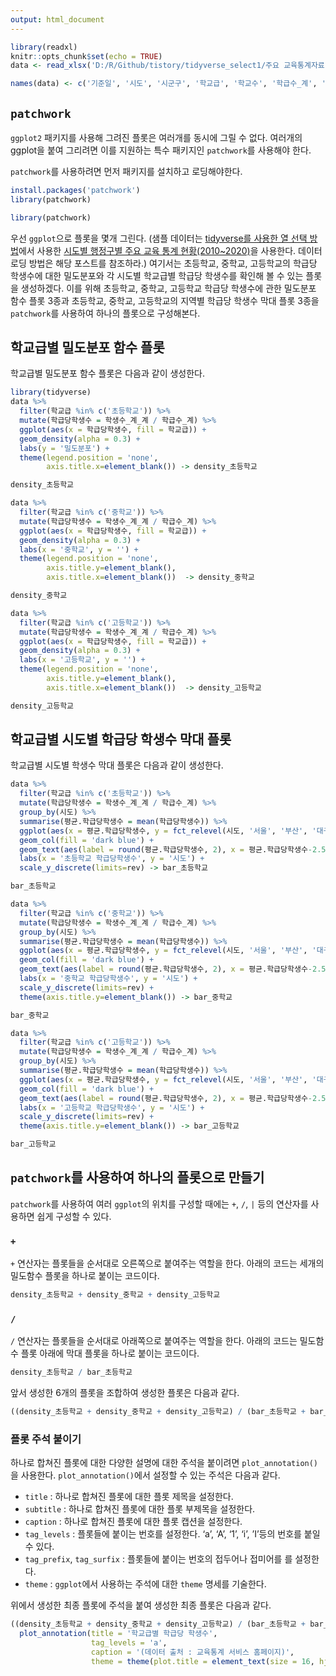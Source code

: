 ```yaml
---
output: html_document
---
```


```r
library(readxl)
knitr::opts_chunk$set(echo = TRUE)
data <- read_xlsx('D:/R/Github/tistory/tidyverse_select1/주요 교육통계자료 행정구역별 2010-2020(탑재용)_201124.xlsx', sheet = '2020', skip = 5, col_types = c(rep('text', 4), rep('numeric', 33)), col_names = FALSE)

names(data) <- c('기준일', '시도', '시군구', '학교급', '학교수', '학급수_계', '학급수_1학년', '학급수_2학년', '학급수_3학년', '학급수_4학년', '학급수_5학년', '학급수_6학년', '학생수_계_계', '학생수_계_여', '학생수_1학년_계', '학생수_1학년_여', '학생수_2학년_계', '학생수_2학년_여', '학생수_3학년_계', '학생수_3학년_여', '학생수_4학년_계', '학생수_4학년_여', '학생수_5학년_계', '학생수_5학년_여', '학생수_6학년_계', '학생수_6학년_여', '교원수_계', '교원수_여', '다문화_계', '다문화_여', '학업중단자_계', '학업중단자_여', '학업중단자_유예', '학업중단자_면제', '학업중단자_자퇴', '학업중단자_퇴학', '학업중단자_제적')
```

## `patchwork`

`ggplot2` 패키지를 사용해 그려진 플롯은 여러개를 동시에 그릴 수 없다. 여러개의 ggplot을 붙여 그리려면 이를 지원하는 특수 패키지인 `patchwork`를 사용해야 한다.

`patchwork`를 사용하려면 먼저 패키지를 설치하고 로딩해야한다. 

```r
install.packages('patchwork')
library(patchwork)
```

```r
library(patchwork)
```

우선 `ggplot`으로 플롯을 몇개 그린다. (샘플 데이터는 [tidyverse를 사용한 열 선택 방법](https://2stndard.tistory.com/22)에서 사용한 [시도별 행정구별 주요 교육 통계 현황(2010~2020)](https://kess.kedi.re.kr/post/6694057?itemCode=04&menuId=m_02_04_03_01)을 사용한다. 데이터 로딩 방법은 해당 포스트를 참조하라.) 여기서는 초등학교, 중학교, 고등학교의 학급당 학생수에 대한 밀도분포와 각 시도별 학교급별 학급당 학생수를 확인해 볼 수 있는 플롯을 생성하겠다. 이를 위해 초등학교, 중학교, 고등학교 학급당 학생수에 관한 밀도분포 함수 플롯 3종과 초등학교, 중학교, 고등학교의 지역별 학급당 학생수 막대 플롯 3종을 `patchwork`를 사용하여 하나의 플롯으로 구성해본다. 

## 학교급별 밀도분포 함수 플롯

학교급별 밀도분포 함수 플롯은 다음과 같이 생성한다. 

```r
library(tidyverse)
data %>%
  filter(학교급 %in% c('초등학교')) %>%
  mutate(학급당학생수 = 학생수_계_계 / 학급수_계) %>%
  ggplot(aes(x = 학급당학생수, fill = 학교급)) + 
  geom_density(alpha = 0.3) + 
  labs(y = '밀도분포') + 
  theme(legend.position = 'none', 
        axis.title.x=element_blank()) -> density_초등학교

density_초등학교

data %>%
  filter(학교급 %in% c('중학교')) %>%
  mutate(학급당학생수 = 학생수_계_계 / 학급수_계) %>%
  ggplot(aes(x = 학급당학생수, fill = 학교급)) + 
  geom_density(alpha = 0.3) + 
  labs(x = '중학교', y = '') + 
  theme(legend.position = 'none', 
        axis.title.y=element_blank(), 
        axis.title.x=element_blank())  -> density_중학교

density_중학교

data %>%
  filter(학교급 %in% c('고등학교')) %>%
  mutate(학급당학생수 = 학생수_계_계 / 학급수_계) %>%
  ggplot(aes(x = 학급당학생수, fill = 학교급)) + 
  geom_density(alpha = 0.3) + 
  labs(x = '고등학교', y = '') + 
  theme(legend.position = 'none', 
        axis.title.y=element_blank(), 
        axis.title.x=element_blank())  -> density_고등학교

density_고등학교
```

## 학교급별 시도별 학급당 학생수 막대 플롯

학교급별 시도별 학생수 막대 플롯은 다음과 같이 생성한다. 

```r
data %>%
  filter(학교급 %in% c('초등학교')) %>%
  mutate(학급당학생수 = 학생수_계_계 / 학급수_계) %>%
  group_by(시도) %>%
  summarise(평균.학급당학생수 = mean(학급당학생수)) %>%
  ggplot(aes(x = 평균.학급당학생수, y = fct_relevel(시도, '서울', '부산', '대구', '인천', '광주', '대전', '울산', '세종', '경기', '강원', '충북', '충남', '전북', '전남', '경북', '경남', '제주'))) + 
  geom_col(fill = 'dark blue') + 
  geom_text(aes(label = round(평균.학급당학생수, 2), x = 평균.학급당학생수-2.5), color = 'white', size = 2.5) +
  labs(x = '초등학교 학급당학생수', y = '시도') + 
  scale_y_discrete(limits=rev) -> bar_초등학교

bar_초등학교

data %>%
  filter(학교급 %in% c('중학교')) %>%
  mutate(학급당학생수 = 학생수_계_계 / 학급수_계) %>%
  group_by(시도) %>%
  summarise(평균.학급당학생수 = mean(학급당학생수)) %>%
  ggplot(aes(x = 평균.학급당학생수, y = fct_relevel(시도, '서울', '부산', '대구', '인천', '광주', '대전', '울산', '세종', '경기', '강원', '충북', '충남', '전북', '전남', '경북', '경남', '제주'))) + 
  geom_col(fill = 'dark blue') + 
  geom_text(aes(label = round(평균.학급당학생수, 2), x = 평균.학급당학생수-2.5), color = 'white', size = 2.5) +
  labs(x = '중학교 학급당학생수', y = '시도') + 
  scale_y_discrete(limits=rev) +
  theme(axis.title.y=element_blank()) -> bar_중학교

bar_중학교

data %>%
  filter(학교급 %in% c('고등학교')) %>%
  mutate(학급당학생수 = 학생수_계_계 / 학급수_계) %>%
  group_by(시도) %>%
  summarise(평균.학급당학생수 = mean(학급당학생수)) %>%
  ggplot(aes(x = 평균.학급당학생수, y = fct_relevel(시도, '서울', '부산', '대구', '인천', '광주', '대전', '울산', '세종', '경기', '강원', '충북', '충남', '전북', '전남', '경북', '경남', '제주'))) + 
  geom_col(fill = 'dark blue') + 
  geom_text(aes(label = round(평균.학급당학생수, 2), x = 평균.학급당학생수-2.5), color = 'white', size = 2.5) +
  labs(x = '고등학교 학급당학생수', y = '시도') + 
  scale_y_discrete(limits=rev) +
  theme(axis.title.y=element_blank()) -> bar_고등학교

bar_고등학교
```



## `patchwork`를 사용하여 하나의 플롯으로 만들기

`patchwork`를 사용하여 여러 `ggplot`의 위치를 구성할 때에는 `+`, `/`, `|` 등의 연산자를 사용하면 쉽게 구성할 수 있다.

### `+`

`+` 연산자는 플롯들을 순서대로 오른쪽으로 붙여주는 역할을 한다. 아래의 코드는 세개의 밀도함수 플롯을 하나로 붙이는 코드이다. 

```r
density_초등학교 + density_중학교 + density_고등학교
```

### `/`

`/` 연산자는 플롯들을 순서대로 아래쪽으로 붙여주는 역할을 한다. 아래의 코드는 밀도함수 플롯 아래에 막대 플롯을 하나로 붙이는 코드이다. 

```r
density_초등학교 / bar_초등학교
```

앞서 생성한 6개의 플롯을 조합하여 생성한 플롯은 다음과 같다. 

```r
((density_초등학교 + density_중학교 + density_고등학교) / (bar_초등학교 + bar_중학교 + bar_고등학교))
```


### 플롯 주석 붙이기

하나로 합쳐진 플롯에 대한 다양한 설명에 대한 주석을 붙이려면 `plot_annotation()`을 사용한다. `plot_annotation()`에서 설정할 수 있는 주석은 다음과 같다. 

-   `title` : 하나로 합쳐진 플롯에 대한 플롯 제목을 설정한다. 
-   `subtitle` : 하나로 합쳐진 플롯에 대한 플롯 부제목을 설정한다. 
-   `caption` : 하나로 합쳐진 플롯에 대한 플롯 캡션을 설정한다. 
-   `tag_levels` : 플롯들에 붙이는 번호를 설정한다. 'a', 'A', '1', 'i', 'I'등의 번호를 붙일 수 있다. 
-   `tag_prefix`, `tag_surfix` : 플롯들에 붙이는 번호의 접두어나 접미어를 를 설정한다. 
-   `theme` : `ggplot`에서 사용하는 주석에 대한 `theme` 명세를 기술한다. 

위에서 생성한 최종 플롯에 주석을 붙여 생성한 최종 플롯은 다음과 같다. 


```r
((density_초등학교 + density_중학교 + density_고등학교) / (bar_초등학교 + bar_중학교 + bar_고등학교)) + 
  plot_annotation(title = '학교급별 학급당 학생수', 
                  tag_levels = 'a', 
                  caption = '(데이터 출처 : 교육통계 서비스 홈페이지)', 
                  theme = theme(plot.title = element_text(size = 16, hjust = 0.5)))
```




